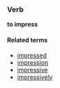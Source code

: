 ===Verb===
'''to impress'''

====Related terms====
*[[impressed]]
*[[impression]]
*[[impressive]]
*[[impressively]]
